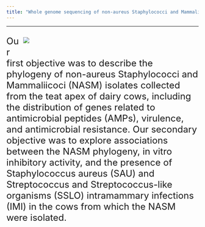 ```yaml
---
title: "Whole genome sequencing of non-aureus Staphylococci and Mammaliicocci isolated from the teat apex of dairy cows raised under organic certification"
---
```


***

<div style="float: right; width: 460px; margin: 0 0 10px 10px;">
![](./photos/lab_work.jpg)

</div>

<font size="5">

Our first objective was to describe the phylogeny of non-aureus Staphylococci and Mammaliicoci (NASM) isolates collected from the teat apex of dairy cows, including the distribution of genes related to antimicrobial peptides (AMPs), virulence, and antimicrobial resistance. Our secondary objective was to explore associations between the NASM phylogeny, in vitro inhibitory activity, and the presence of Staphylococcus aureus (SAU) and Streptococcus and Streptococcus-like organisms (SSLO) intramammary infections (IMI) in the cows from which the NASM were isolated. 

 </font>
</div>

